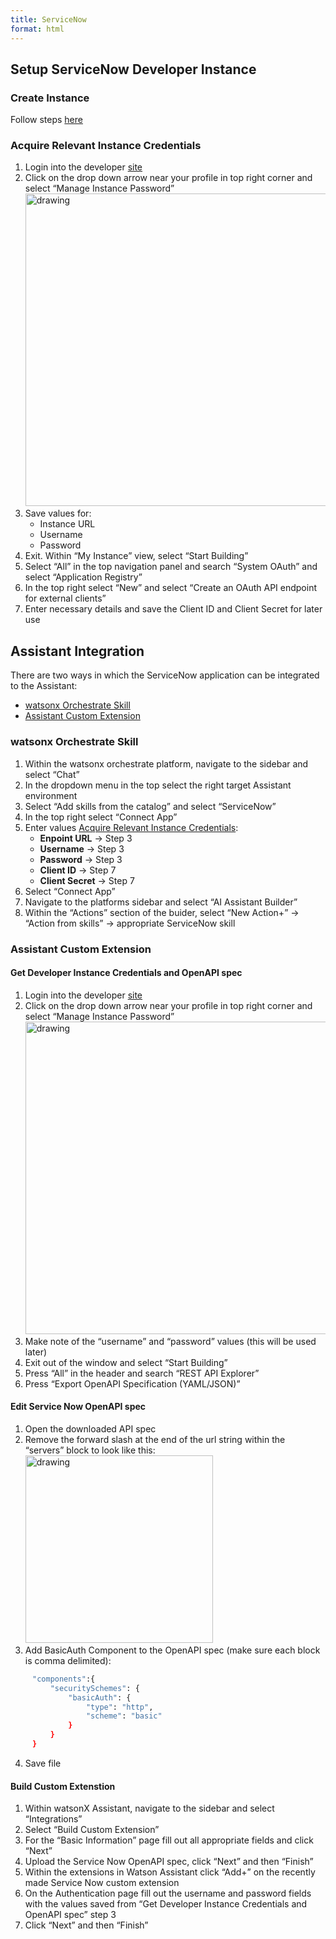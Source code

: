 ```yaml
---
title: ServiceNow
format: html
---
```


## Setup ServiceNow Developer Instance
<div style={{ borderBottom: '1px solid #000', marginTop: '20px', marginBottom: '20px' }}></div>

### Create Instance
Follow steps [here](https://developer.servicenow.com/dev.do#!/learn/learning-plans/tokyo/new_to_servicenow/app_store_learnv2_buildmyfirstapp_tokyo_personal_developer_instances)

### Acquire Relevant Instance Credentials
1. Login into the developer [site](https://developer.servicenow.com/dev.do)
2. Click on the drop down arrow near your profile in top right corner and select "Manage Instance Password"
    <img src="https://zenhub.ibm.com/images/64b6ea16cb0d621557d315d9/58004866-1119-4ce4-8b8e-f2b00b25ba1b" alt="drawing" width="500"/>
3. Save values for:
    * Instance URL
    * Username
    * Password
4. Exit. Within "My Instance" view, select "Start Building"
5. Select "All" in the top navigation panel and search "System OAuth" and select "Application Registry"
6. In the top right select "New" and select "Create an OAuth API endpoint for external clients"
7. Enter necessary details and save the Client ID and Client Secret for later use


## Assistant Integration
<div style={{ borderBottom: '1px solid #000', marginTop: '20px', marginBottom: '20px' }}></div>
There are two ways in which the ServiceNow application can be integrated to the Assistant:

* [watsonx Orchestrate Skill](#watsonx-orchestrate-skill)
* [Assistant Custom Extension](#assistant-custom-extension)

### watsonx Orchestrate Skill
1. Within the watsonx orchestrate platform,  navigate to the sidebar and select "Chat"
2. In the dropdown menu in the top select the right target Assistant environment
3. Select "Add skills from the catalog" and select "ServiceNow"
4. In the top right select "Connect App"
5. Enter values [Acquire Relevant Instance Credentials](#acquire-relevant-instance-credentials):
    * **Enpoint URL** -> Step 3
    * **Username** -> Step 3
    * **Password** -> Step 3
    * **Client ID** -> Step 7
    * **Client Secret** -> Step 7
6. Select "Connect App"
7. Navigate to the platforms sidebar and select "AI Assistant Builder"
8. Within the "Actions" section of the buider, select "New Action+" -> "Action from skills" -> appropriate ServiceNow skill

### Assistant Custom Extension

#### **Get Developer Instance Credentials and OpenAPI spec**

1. Login into the developer [site](https://developer.servicenow.com/dev.do)
2. Click on the drop down arrow near your profile in top right corner and select "Manage Instance Password"
    <img src="https://zenhub.ibm.com/images/64b6ea16cb0d621557d315d9/58004866-1119-4ce4-8b8e-f2b00b25ba1b" alt="drawing" width="500"/>
3. Make note of the "username" and "password" values (this will be used later)
4. Exit out of the window and select "Start Building"
5. Press "All" in the header and search "REST API Explorer"
6. Press "Export OpenAPI Specification (YAML/JSON)"

#### **Edit Service Now OpenAPI spec**
1. Open the downloaded API spec
2. Remove the forward slash at the end of the url string within the "servers" block to look like this:
     <img src="https://zenhub.ibm.com/images/64b6ea16cb0d621557d315d9/32a80241-3fa6-4659-9fb2-9faaf71f4f04" alt="drawing" width="300"/>
3. Add BasicAuth Component to the OpenAPI spec (make sure each block is comma delimited):

<div style="margin-left: 35px;">
```sh
"components":{
    "securitySchemes": {
        "basicAuth": {
            "type": "http",
            "scheme": "basic"
        }
    }
}
```
</div>
4. Save file

#### **Build Custom Extenstion**
1. Within watsonX Assistant, navigate to the sidebar and select "Integrations"
2. Select "Build Custom Extension"
3. For the "Basic Information" page fill out all appropriate fields and click "Next"
4. Upload the Service Now OpenAPI spec, click "Next" and then "Finish"
5. Within the extensions in Watson Assistant click "Add+" on the recently made Service Now custom extension
6. On the Authentication page fill out the username and password fields with the values saved from "Get Developer Instance Credentials and OpenAPI spec" step 3
7. Click "Next" and then "Finish"
